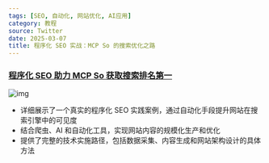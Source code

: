 ```yaml
---
tags: [SEO, 自动化, 网站优化, AI应用]
category: 教程
source: Twitter
date: 2025-03-07
title: 程序化 SEO 实战：MCP So 的搜索优化之路
---
```


### [程序化 SEO 助力 MCP So 获取搜索排名第一](https://twitter-thread.com/t/1894966564786716795)

![img](https://img.mengpeng.tech/i/2025/03/07/67ca88dabcdea.webp)

-   详细展示了一个真实的程序化 SEO 实践案例，通过自动化手段提升网站在搜索引擎中的可见度
-   结合爬虫、AI 和自动化工具，实现网站内容的规模化生产和优化
-   提供了完整的技术实施路径，包括数据采集、内容生成和网站架构设计的具体方法
